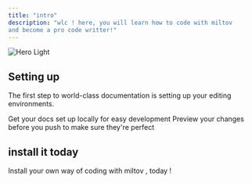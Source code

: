 ```yaml
---
title: "intro"
description: "wlc ! here, you will learn how to code with miltov
and become a pro code writter!"
---
```


<img
  className="block dark:hidden"
  src="/images/hero-light.png"
  alt="Hero Light"
/>

## Setting up

The first step to world-class documentation is setting up your editing environments.

<CardGroup cols={2}>
  <Card title="run your first line of code" href="https://mintlify.com/docs/quickstart">
    Get your docs set up locally for easy development
  </Card>
  <Card title="roblox api call functions" color="#f9eaea" href="https://mintlify.com/docs/development">
    Preview your changes before you push to make sure they're perfect
  </Card>
</CardGroup>

## install it today

Install your own way of coding with miltov , today \!